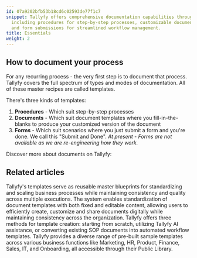 ```yaml
---
id: 07a9202bfb53b18cd6c02593de77f1c7
snippet: Tallyfy offers comprehensive documentation capabilities through templates,
  including procedures for step-by-step processes, customizable document templates,
  and form submissions for streamlined workflow management.
title: Essentials
weight: 2
---
```


## How to document your process

For any recurring process - the very first step is to document that process. Tallyfy covers the full spectrum of types and modes of documentation. All of these master recipes are called templates.

There's three kinds of templates:

1. **Procedures** - Which suit step-by-step processes
2. **Documents** - Which suit document templates where you fill-in-the-blanks to produce your customized version of the document
3. **Forms** - Which suit scenarios where you just submit a form and you're done. We call this "Submit and Done". _At present - Forms are not available as we are re-engineering how they work._

Discover more about documents on Tallyfy:



<PageTree />


## Related articles
<CardGrid>
<LinkTitleCard header="<b>Documenting > Templates</b>" href="/products/pro/documenting/templates/" > Tallyfy's templates serve as reusable master blueprints for standardizing and scaling business processes while maintaining consistency and quality across multiple executions. </LinkTitleCard>
<LinkTitleCard header="<b>Documenting > Documents</b>" href="/products/pro/documenting/documents/" > The system enables standardization of document templates with both fixed and editable content, allowing users to efficiently create, customize and share documents digitally while maintaining consistency across the organization. </LinkTitleCard>
<LinkTitleCard header="<b>Templates > Create a template</b>" href="/products/pro/documenting/templates/create-template/" > Tallyfy offers three methods for template creation: starting from scratch, utilizing Tallyfy AI assistance, or converting existing SOP documents into automated workflow templates. </LinkTitleCard>
<LinkTitleCard header="<b>Templates > Sample Templates</b>" href="/products/pro/documenting/templates/how-can-i-access-tallyfys-sample-templates/" > Tallyfy provides a diverse range of pre-built sample templates across various business functions like Marketing, HR, Product, Finance, Sales, IT, and Onboarding, all accessible through their Public Library. </LinkTitleCard>
</CardGrid>
